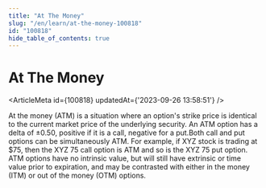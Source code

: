 ```yaml
---
title: "At The Money"
slug: "/en/learn/at-the-money-100818"
id: "100818"
hide_table_of_contents: true
---
```



# At The Money

<ArticleMeta id={100818} updatedAt={'2023-09-26 13:58:51'} />
<div className='border-solid border-b border-t-0 my-4 border-[var(--ifm-color-gray-300)]' />

At the money (ATM) is a situation where an option's strike price is identical to the current market price of the underlying security. An ATM option has a delta of ±0.50, positive if it is a call, negative for a put.Both call and put options can be simultaneously ATM. For example, if XYZ stock is trading at $75, then the XYZ 75 call option is ATM and so is the XYZ 75 put option. ATM options have no intrinsic value, but will still have extrinsic or time value prior to expiration, and may be contrasted with either in the money (ITM) or out of the money (OTM) options.
